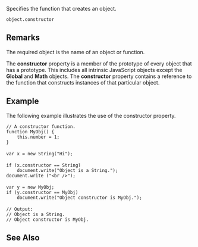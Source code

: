 Specifies the function that creates an object.

 object.constructor

==Remarks==
The required object is the name of an object or function.

The '''constructor''' property is a member of the prototype of every object that has a prototype. This includes all intrinsic JavaScript objects except the '''Global''' and '''Math''' objects. The '''constructor''' property contains a reference to the function that constructs instances of that particular object.


==Example==
The following example illustrates the use of the constructor property.

 // A constructor function.
 function MyObj() {
     this.number = 1;
 }
 
 var x = new String("Hi");
 
 if (x.constructor == String)
     document.write("Object is a String.");
 document.write ("&lt;br /&gt;");
 
 var y = new MyObj;
 if (y.constructor == MyObj)
     document.write("Object constructor is MyObj.");
 
 // Output:
 // Object is a String.
 // Object constructor is MyObj.

==See Also==

              
